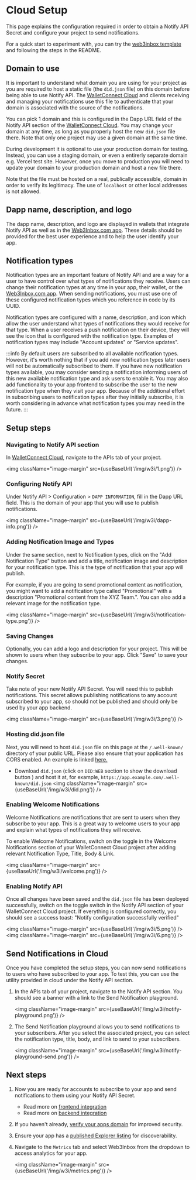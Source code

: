 
# Cloud Setup

This page explains the configuration required in order to obtain a Notify API Secret and configure your project to send notifications.

For a quick start to experiment with, you can try the [web3inbox template](https://github.com/WalletConnect/web3inbox-client/tree/main/apps/web) and following the steps in the README.

<CloudBanner />

## Domain to use

It is important to understand what domain you are using for your project as you are required to host a static file (the `did.json` file) on this domain before being able to use Notify API. The [WalletConnect Cloud](https://cloud.walletconnect.com) and clients receiving and managing your notifications use this file to authenticate that your domain is associated with the source of the notifications.

You can pick 1 domain and this is configured in the Dapp URL field of the Notify API section of the [WalletConnect Cloud](https://cloud.walletconnect.com). You may change your domain at any time, as long as you properly host the new `did.json` file there. Note that only one project may use a given domain at the same time.

During development it is optional to use your production domain for testing. Instead, you can use a staging domain, or even a entirerly separate domain e.g. Vercel test site. However, once you move to production you will need to update your domain to your production domain and host a new file there.

Note that the file must be hosted on a real, publically accessible, domain in order to verify its legitimacy. The use of `localhost` or other local addresses is not allowed.

## Dapp name, description, and logo

The dapp name, description, and logo are displayed in wallets that integrate Notify API as well as in the [Web3Inbox.com app](https://app.web3inbox.com). These details should be provided for the best user experience and to help the user identify your app.

## Notification types

Notification types are an important feature of Notify API and are a way for a user to have control over what types of notifications they receive. Users can change their notification types at any time in your app, their wallet, or the [Web3Inbox.com app](https://app.web3inbox.com). When sending notifications, you must use one of these configured notification types which you reference in code by its UUID.

Notification types are configured with a name, description, and icon which allow the user understand what types of notifications they would receive for that type. When a user receives a push notification on their device, they will see the icon that is configured with the notification type. Examples of notification types may include "Account updates" or "Service updates".

:::info
By default users are subscribed to all available notification types. However, it's worth nothing that if you add new notification types later users will not be automatically subscribed to them. If you have new notification types available, you may consider sending a notification informing users of this new available notification type and ask users to enable it. You may also add functionality to your app frontend to subscribe the user to the new notification type when they visit your app. Because of the additional effort in subscribing users to notification types after they initially subscribe, it is worth considering in advance what notification types you may need in the future.
:::

## Setup steps

### Navigating to Notify API section

In [WalletConnect Cloud](https://cloud.walletconnect.com), navigate to the APIs tab of your project.

<img className="image-margin" src={useBaseUrl('/img/w3i/1.png')} />

### Configuring Notify API

Under Notify API > Configuration > `DAPP INFORMATION`, fill in the Dapp URL field. This is the domain of your app that you will use to publish notifications.

<img className="image-margin" src={useBaseUrl('/img/w3i/dapp-info.png')} />

### Adding Notification Image and Types

Under the same section, next to Notification types, click on the "Add Notification Type" button and add a title, notification image and description for your notification type. This is the type of notification that your app will publish.

For example, if you are going to send promotional content as notification, you might want to add a notification type called "Promotional" with a description "Promotional content from the XYZ Team.".
You can also add a relevant image for the notification type.

<img className="image-margin" src={useBaseUrl('/img/w3i/notification-type.png')} />

### Saving Changes

Optionally, you can add a logo and description for your project. This will be shown to users when they subscribe to your app. Click "Save" to save your changes.

### Notify Secret

Take note of your new Notify API Secret. You will need this to publish notifications. This secret
allows publishing notifications to any account subscribed to your app, so should not be published
and should only be used by your app backend.

<img className="image-margin" src={useBaseUrl('/img/w3i/3.png')} />

### Hosting did.json file

Next, you will need to host `did.json` file on this page at the `/.well-known/` directory of your public URL. Please also ensure that your application has CORS enabled. An example is linked [here.](https://github.com/WalletConnect/gm-dapp/blob/main/next.config.js)

- Download `did.json` (click on `DID:WEB` section to show the download button ) and host it at, for example, `https://app.example.com/.well-known/did.json`
  <img className="image-margin" src={useBaseUrl('/img/w3i/did.png')} />

### Enabling Welcome Notifications

Welcome Notifications are notifications that are sent to users when they subscribe to your app. This is a great way to welcome users to your app and explain what types of notifications they will receive.

To enable Welcome Notifications, switch on the toggle in the Welcome Notifications section of your WalletConnect Cloud project after adding relevant Notification Type, Title, Body & Link.

<img className="image-margin" src={useBaseUrl('/img/w3i/welcome.png')} />

### Enabling Notify API

Once all changes have been saved and the `did.json` file has been deployed successfully, switch on the toggle switch in the Notify API section of your WalletConnect Cloud project. If everything is configured correctly, you should see a success toast: "Notify configuration successfully verified"

<img className="image-margin" src={useBaseUrl('/img/w3i/5.png')} />
<img className="image-margin" src={useBaseUrl('/img/w3i/6.png')} />

## Send Notifications in Cloud

Once you have completed the setup steps, you can now send notifications to users who have subscribed to your app.
To test this, you can use the utility provided in cloud under the Notify API section.

1. In the APIs tab of your project, navigate to the Notify API section. You should see a banner with a link to the Send Notification playground.

   <img className="image-margin" src={useBaseUrl('/img/w3i/notify-playground.png')} />

1. The Send Notification playground allows you to send notifications to your subscribers. After you select the associated project, you can select the notification type, title, body, and link to send to your subscribers.

   <img className="image-margin" src={useBaseUrl('/img/w3i/notify-playground-send.png')} />

## Next steps

1. Now you are ready for accounts to subscribe to your app and send notifications to them using your Notify API Secret.

   - Read more on [frontend integration](./frontend-integration/usage)
   - Read more on [backend integration](./backend-integration)

1. If you haven't already, [verify your apps domain](../cloud/verify) for improved security.

1. Ensure your app has a [published Explorer listing](../cloud/explorer) for discoverability.

1. Navigate to the `Metrics` tab and select Web3Inbox from the dropdown to access analytics for your app.

   <img className="image-margin" src={useBaseUrl('/img/w3i/metrics.png')} />
